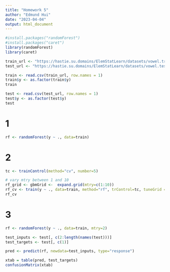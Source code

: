 ```yaml
---
title: "Homework 5"
author: "Edmund Hui"
date: "2023-04-04"
output: html_document
---
```


```r
#install.packages("randomForest")
#install.packages("caret")
library(randomForest)
library(caret)
```



```r
train_url <- "https://hastie.su.domains/ElemStatLearn/datasets/vowel.train"
test_url <- "https://hastie.su.domains/ElemStatLearn/datasets/vowel.test"

train <- read.csv(train_url, row.names = 1)
train$y <- as.factor(train$y)
train

test <- read.csv(test_url, row.names = 1)
test$y <- as.factor(test$y)
test
```

# 1

```r
rf <- randomForest(y ~ ., data=train)
```

# 2

```r
tc <- trainControl(method="cv", number=5)

# vary mtry between 1 and 10
rf_grid <- gbmGrid <-  expand.grid(mtry=c(1:10))
rf_cv <- train(y ~ ., data=train, method="rf", trControl=tc, tuneGrid = rf_grid)
rf_cv
```

# 3

```r
rf <- randomForest(y ~ ., data=train, mtry=2)
```

```r
test_inputs <- test[, c(2:length(names(test)))]
test_targets <- test[, c(1)]
```

```r
pred <- predict(rf, newdata=test_inputs, type="response")
```

```r
xtab = table(pred, test_targets)
confusionMatrix(xtab)
```



